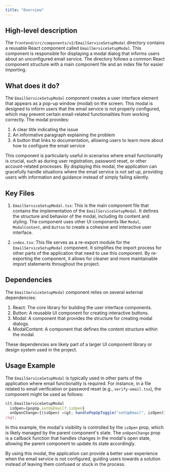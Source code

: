 ```yaml
---
title: "Overview"
---
```


## High-level description
The `frontend/src/components/v2/EmailServiceSetupModal` directory contains a reusable React component called `EmailServiceSetupModal`. This component is responsible for displaying a modal dialog that informs users about an unconfigured email service. The directory follows a common React component structure with a main component file and an index file for easier importing.

## What does it do?
The `EmailServiceSetupModal` component creates a user interface element that appears as a pop-up window (modal) on the screen. This modal is designed to inform users that the email service is not properly configured, which may prevent certain email-related functionalities from working correctly. The modal provides:

1. A clear title indicating the issue
2. An informative paragraph explaining the problem
3. A button that links to documentation, allowing users to learn more about how to configure the email service

This component is particularly useful in scenarios where email functionality is crucial, such as during user registration, password reset, or other account-related processes. By displaying this modal, the application can gracefully handle situations where the email service is not set up, providing users with information and guidance instead of simply failing silently.

## Key Files

1. `EmailServiceSetupModal.tsx`:
   This is the main component file that contains the implementation of the `EmailServiceSetupModal`. It defines the structure and behavior of the modal, including its content and styling. The component uses other UI components like `Modal`, `ModalContent`, and `Button` to create a cohesive and interactive user interface.

2. `index.tsx`:
   This file serves as a re-export module for the `EmailServiceSetupModal` component. It simplifies the import process for other parts of the application that need to use this component. By re-exporting the component, it allows for cleaner and more maintainable import statements throughout the project.

## Dependencies
The `EmailServiceSetupModal` component relies on several external dependencies:

1. React: The core library for building the user interface components.
2. Button: A reusable UI component for creating interactive buttons.
3. Modal: A component that provides the structure for creating modal dialogs.
4. ModalContent: A component that defines the content structure within the modal.

These dependencies are likely part of a larger UI component library or design system used in the project.

## Usage Example
The `EmailServiceSetupModal` is typically used in other parts of the application where email functionality is required. For instance, in a file related to email verification or password reset (e.g., `verify-email.tsx`), the component might be used as follows:

```typescript
&lt;EmailServiceSetupModal
  isOpen={popUp.setUpEmail?.isOpen}
  onOpenChange={(isOpen) =&gt; handlePopUpToggle("setUpEmail", isOpen)}
/&gt;
```

In this example, the modal's visibility is controlled by the `isOpen` prop, which is likely managed by the parent component's state. The `onOpenChange` prop is a callback function that handles changes in the modal's open state, allowing the parent component to update its state accordingly.

By using this modal, the application can provide a better user experience when the email service is not configured, guiding users towards a solution instead of leaving them confused or stuck in the process.